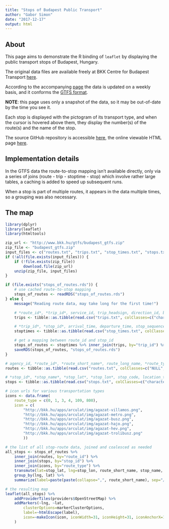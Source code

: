 ```yaml
---
title: "Stops of Budapest Public Transport"
author: "Gabor Simon"
date: "2017-12-17"
output: html
---
```


## About

This page aims to demonstrate the R binding of `leaflet` by displaying the public transport stops of Budapest, Hungary.

The original data files are available freely at BKK Centre for Budapest Transport [here](http://www.bkk.hu/gtfs/budapest_gtfs.zip).

According to the accompanying [page](http://www.bkk.hu/tomegkozlekedes/fejlesztoknek) the data is updated on a weekly basis,
and it conforms the [GTFS format](GTFS format documentation: https://developers.google.com/transit/gtfs/reference).

**NOTE**: this page uses only a snapshot of the data, so it may be out-of-date by the time you see it.

Each stop is displayed with the pictogram of its transport type, and when the cursor is hovered above them,
they display the number(s) of the route(s) and the name of the stop.

The source GitHub repository is accessible [here](https://github.com/gsimon75/BudapestPublicTransportStops),
the online viewable HTML page [here](https://gsimon75.github.io/BudapestPublicTransportStops).

## Implementation details

In the GTFS data the route-to-stop mapping isn't available directly, only via a series of
joins (route - trip - stoptime - stop) which involve rather large tables, a caching is added to speed up subsequent runs.

When a stop is part of multiple routes, it appears in the data multiple times, so a grouping was also necessary.

## The map

```r
library(dplyr)
library(leaflet)
library(htmltools)

zip_url <- "http://www.bkk.hu/gtfs/budapest_gtfs.zip"
zip_file <- "budapest_gtfs.zip"
input_files <- c("routes.txt", "trips.txt", "stop_times.txt", "stops.txt")
if (!all(file.exists(input_files))) {
	if (!file.exists(zip_file))
		download.file(zip_url)
	unzip(zip_file, input_files)
}

if (file.exists("stops_of_routes.rds")) {
	# use cached route-to-stop mapping
	stops_of_routes <- readRDS("stops_of_routes.rds")
} else {
	message("Reading route data, may take long for the first time!")

	# *route_id*, *trip_id*, service_id, trip_headsign, direction_id, block_id, *shape_id*, wheelchair_accessible, bikes_allowed
	trips <- tibble::as.tibble(read.csv("trips.txt", colClasses=c("character", "character", "NULL", "NULL", "NULL", "NULL", "character", "NULL", "NULL"))) %>% unique()

	# *trip_id*, *stop_id*, arrival_time, departure_time, stop_sequence, pickup_type, drop_off_type, shape_dist_traveled
	stoptimes <- tibble::as.tibble(read.csv("stop_times.txt", colClasses=c("character", "character", "NULL", "NULL", "NULL", "NULL", "NULL", "NULL"))) %>% unique()

	# get a mapping between route_id and stop_id
	stops_of_routes <- stoptimes %>% inner_join(trips, by="trip_id") %>% mutate(trip_id=NULL, shape_id=NULL) %>% unique()
	saveRDS(stops_of_routes, "stops_of_routes.rds")
}

# agency_id, *route_id*, *route_short_name*, route_long_name, *route_type*, route_desc, route_color, route_text_color, route_icon_display_text
routes <- tibble::as.tibble(read.csv("routes.txt", colClasses=c("NULL", "character", "character", "NULL", "integer", "NULL", "NULL", "NULL", "NULL"))) %>% unique()

# *stop_id*, *stop_name*, *stop_lat*, *stop_lon*, stop_code, location_type, parent_station, wheelchair_boarding, stop_direction
stops <- tibble::as.tibble(read.csv("stops.txt", colClasses=c("character", "character", "real", "real", "NULL", "NULL", "NULL", "NULL", "NULL"))) %>% unique() 

# icon urls for various transportation types
icons <- data.frame(
	route_type = c(0, 1, 3, 4, 109, 800),
	icon = c(
		"http://bkk.hu/apps/arculat/img/agazat-villamos.png",
		"http://bkk.hu/apps/arculat/img/agazat-metro.png",
		"http://bkk.hu/apps/arculat/img/agazat-busz.png",
		"http://bkk.hu/apps/arculat/img/agazat-hajo.png",
		"http://bkk.hu/apps/arculat/img/agazat-hev.png",
		"http://bkk.hu/apps/arculat/img/agazat-trolibusz.png"
		))

# the list of all stop-route data, joined and coalesced as needed
all_stops <- stops_of_routes %>%
	inner_join(routes, by="route_id") %>%
	inner_join(stops, by="stop_id") %>%
	inner_join(icons, by="route_type") %>%
	transmute(lat=stop_lat, lng=stop_lon, route_short_name, stop_name, icon) %>%
	group_by(lng, lat) %>%
	summarize(label=paste(paste(collapse=",", route_short_name), sep="/", first(stop_name)), icon=first(icon))

# the resulting map
leaflet(all_stops) %>%
	addProviderTiles(providers$OpenStreetMap) %>%
	addMarkers(~lng, ~lat,
		clusterOptions=markerClusterOptions,
		label=~htmlEscape(label),
		icon=~makeIcon(icon, iconWidth=31, iconHeight=31, iconAnchorX=15, iconAnchorY=15)
	)
```
